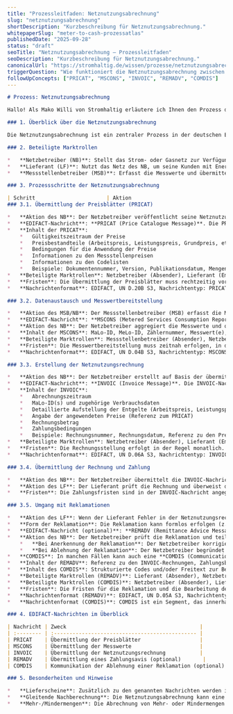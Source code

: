 ```yaml
---
title: "Prozessleitfaden: Netznutzungsabrechnung"
slug: "netznutzungsabrechnung"
shortDescription: "Kurzbeschreibung für Netznutzungsabrechnung."
whitepaperSlug: "meter-to-cash-prozessatlas"
publishedDate: "2025-09-28"
status: "draft"
seoTitle: "Netznutzungsabrechnung – Prozessleitfaden"
seoDescription: "Kurzbeschreibung für Netznutzungsabrechnung."
canonicalUrl: "https://stromhaltig.de/wissen/prozesse/netznutzungsabrechnung"
triggerQuestion: "Wie funktioniert die Netznutzungsabrechnung zwischen Netzbetreiber und Lieferant? Erkläre den Prozess von der Übermittlung der Preisblätter (PRICAT) bis zur eigentlichen Rechnungsstellung (INVOIC) und den Umgang mit Reklamationen."
followUpConcepts: ["PRICAT", "MSCONS", "INVOIC", "REMADV", "COMDIS"]
---
```

```markdown
# Prozess: Netznutzungsabrechnung

Hallo! Als Mako Willi von Stromhaltig erläutere ich Ihnen den Prozess der Netznutzungsabrechnung zwischen Netzbetreiber und Lieferant, von der Übermittlung der Preisblätter bis zur Rechnungsstellung und dem Umgang mit Reklamationen.

### 1. Überblick über die Netznutzungsabrechnung

Die Netznutzungsabrechnung ist ein zentraler Prozess in der deutschen Energiewirtschaft. Sie regelt die Abrechnung der Entgelte, die ein Lieferant an den Netzbetreiber für die Nutzung dessen Netzes zur Durchleitung von Energie an seine Kunden zahlt. Der Prozess ist durch regulatorische Vorgaben (insbesondere die Stromnetzzugangsverordnung - StromNZV und die Gasnetzzugangsverordnung - GasNZV) und die Geschäftsprozesse der Marktkommunikation (GPKE/GELI Gas) standardisiert.

### 2. Beteiligte Marktrollen

*   **Netzbetreiber (NB)**: Stellt das Strom- oder Gasnetz zur Verfügung und ist für die Abrechnung der Netznutzungsentgelte zuständig.
*   **Lieferant (LF)**: Nutzt das Netz des NB, um seine Kunden mit Energie zu beliefern, und zahlt dafür Netznutzungsentgelte.
*   **Messstellenbetreiber (MSB)**: Erfasst die Messwerte und übermittelt diese an den Netzbetreiber.

### 3. Prozessschritte der Netznutzungsabrechnung

| Schritt                       | Aktion                                                                                                                                                                                                                                                                                                                                                                                                                                                                                                                                                                                                                                                                                                                                                                                                                                                                                                                                                                                                                                                                                                                                                                                                                                                                                                                                                                                                                                                                                                                                                                                                                                                                                                                                                                                                                                                                                                                                                                                                                                                                                                                                                                                                                                                                                                                                                                                                                                                                                                                                                                                                                                                                                                                                                                                                                                                                                                                                                                                                                                                                                                                                                                                                                                                                                                                                                                                                                                                                                                                                                                                                                                                                                                                                                                                                                                                                                                                                                                                                                                                                                                                                                                                                                                                                                                                                                                                                                                                                                                                                                                                                                                                                                                                                                                                                                                                                                                                                                                                                                                                                                                                                                                                                                                                                                                                                                                                                                                                                                                                                                                                                                                                                                                                                                                                                                                                                                                                                                                                                                                                                                                                                                                                                                                                                                                                                                                                                                                                                                                                                                                                                                                                                                                                                                                                                                                                                                                                                                                                                                                                                                                                                                                                                                                                                                                                                                                                                                                                                                                                                                                                                                                                                                                                                                                                                                                                                                                                                                                                                                                                                                                                                                                                                                                                                                                                                                                                                                                                                                                                                                                                                                                                                                                                                                                                                                                                                                                                                                                                                                                                                                                                                                                                                                                                                                                                                                                                                                                                                                                                                                                                                                                                                                                                                                                                                                                                                                                                                                                                                                                                                                                                                                                                                                                                                                                                                                                                                                                                                                                                                                                                                                                                                                                                                                                                                                                                                                                                                                                                                                                                                                                                                                                                                                                                                                                                                                                                                                                                                                                                                                                                                                                                                                                                                                                                                                                                                                                                                                                                                                                                                                                                                                                                                                                                                                                                                                                                                                                                                                                                                                                                                                                                                                                                                                                                                                                                                                                                                                                                                                                                                                                                                                                                                                                                                                                                                                                                                                                                                                                                                                                                                                                                                                                                                                                                                                                                                                                                                                                                                                                                                                                                                                                                                                                                                                                                                                                                                                                                                                                                                                                                                                                                                                                                                                                                                                                                                                                                                                                                                                                                                                                                                                                                                                                                                                                                                                                                                                                                                                                                                                                                                                                                                                                                                                                                                                                                                                                                                                                                                                                                                                                                                                                                                                                                                                                                                                                                                                                                                                                                                                                                                                                                                                                                                                                                                                                                                                                                                                                                                                                                                                                                                                                                                                                                                                                                                                                                                                                                                                                                                                                                                                                                                                                                                                                                                                                                                                                                                                                                                                                                                                                                                                                                                                                                                                                                                                                                                                                                                                                                                                                                                                                                                                                                                                                                                                                                                                                                                                                                                                                                                                                                                                                                                                                                                                                                                                                                                                                                                                                                                                                                                                                                                                                                                                                                                                                                                                                                                                                                                                                                                                                                                                                                                                                                                                                                                                                                                                                                                                                                                                                                                                                                                                                                                                                                                                                                                                                                                                                                                                                                                                                                                                                                                                                                                                                                                                                                                                                                                                                                                                                                                                                                                                                                                                                                                                                                                                                                                                                                                                                                                                                                                                                                                                                                                                                                                                                                                                                                                                                                                                                                                                                                                                                                                                                                                                                                                                                                                                                                                                                                                                                                                                                                                                                                                                                                                                                                                                                                                                                                                                                                                                                                                                                                                                                                                                                                                                                                                                                                                                                                                                                                                                                                                                                                                                                                                                                                                                                                                                                                                                                                                                                                                                                                                                                                                                                                                                                                                                                                                                                                                                                                                                                                                                                                                                                                                                                                                                                                                                                                                                                                                                                                                                                                                                                                                                                                                                                                                                                                                                                                                                                                                                                                                                                                                                                                                                                                                                                                                                                                                                                                                                                                                                                                                                                                                                                                                                                                                                                                                                                                                                                                                                                                                                                                                                                                                                                                                                                                                                                                                                                                                                                                                                                                                                                                                                                                                                                                                                                                                                                                                                                                                                                                                                                                                                                                                                                                                                                                                                                                                                                                                                                                                                                                                                                                                                                                                                                                                                                                                                                                                                                                                                                                                                                                                                                                                                                                                                                                                                                                                                                                                                                                                                                                                                                                                                                                                                                                                                                                                                                                                                                                                                                                                                                                                                                                                                                                                                                                                                                                                                                                                                                                                                                                                                                                                                                                                                                                                                                                                                                                                                                                                                                                                                                                                                                                                                                                                                                                                                                                                                                                                                                                                                                                                                                                                                                                                                                                                                                                                                                                                                                                                                                                                                                                                                                                                                                                                                                                                                                                                                                                                                                                                                                                                                                                                                                                                                                                                                                                                                                                                                                                                                                                                                                                                                                                                                                                                                                                                                                                                                                                                                                                                                                                                                                                                                                                                                                                                                                                                                                                                                                                                                                                                                                                                                                                                                                                                                                                                                                                                                                                                                                                                                                                                                                                                                                                                                                                                                                                                                                                                                                                                                                                                                                                                                                                                                                                                                                                                                                                                                                                                                                                                                                                                                                                                                                                                                                                                                                                                                                                                                                                                                                                                                                                                                                                                                                                                                                                                                                                                                                                                                                                                                                                                                                                                                                                                                                                                                                                                                                                                                                                                                                                                                                                                                                                                                                                                                                                                                                                                                                                                                                                                                                                                                                                                                                                                                                                                                                                                                                                                                                                                                                                                                                                                                                                                                                                                                                                                                                                                                                                                                                                                                                                                                                                                                                                                                                                                                                                                                                                                                                                                                                                                                                                                                                                                                                                                                                                                                                                                                                                                                                                                                                                                                                                                                                                                                                                                                                                                                                                                                                                                                                                                                                                                                                                                                                                                                                                                                                                                                                                                                                                                                                                                                                                                                                                                                                                                                                                                                                                                                                                                                                                                                                                                                                                                                                                                                                                                                                                                                                                                                                                                                                                                                                                                                                                                                                                                                                                                                                                                                                                                                                                                                                                                                                                                                                                                                                                                                                                                                                                                                                                                                                                                                                                                                                                                                                                                                                                                                                                                                                                                                                                                                                                                                                                                                                                                                                                                                                                                                                                                                                                                                                                                                                                                                                                                                                                                                                                                                                                                                                                                                                                                                                                                                                                                                                                                                                                                                                                                                                                                                                                                                                                                                                                                                                                                                                                                                                                                                                                                                                                                                                                                                                                                                                                                                                                                                                                                                                                                                                                                                                                                                                                                                                                                                                                                                                                                                                                                                                                                                                                                                                                                                                                                                                                                                                                                                                                                                                                                                                                                                                                                                                                                                                                                                                                                                                                                                                                                                                                                                                                                                                                                                                                                                                                                                                                                                                                                                                                                                                                                                                                                                                                                                                                                                                                                                                                                                                                                                                                                                                                                                                                                                                                                                                                                                                                                                                                                                                                                                                                                                                                                                                                                                                                                                                                                                                                                                                                                                                                                                                                                                                                                                                                                                                                                                                                                                                                                                                                                                                                                                                                                                                                                                                                                                                                                                                                                                                                                                                                                                                                                                                                                                                                                                                                                                                                                                                                                                                                                                                                                                                                                                                                                                                                                                                                                                                                                                                                                                                                                                                                                                                                                                                                                                                                                                                                                                                                                                                                                                                                                                                                                                                                                                                                                                                                                                                                                                                                                                                                                                                                                                                                                                                                                                                                                                                                                                                                                                                                                                                                                                                                                                                                                                                                                                                                                                                                                                                                                                                                                                                                                                                                                                                                                                                                                                                                                                                                                                                                                                                                                                                                                                                                                                                                                                                                                                                                                                                                                                                                                                                                                                                                                                                                                                                                                                                                                                                                                                                                                                                                                                                                                                                                                                                                                                                                                                                                                                                                                                                                                                                                                                                                                                                                                                                                                                                                                                                                                                                                                                                                                                                                                                                                                                                                                                                                                                                                                                                                                                                                                                                                                                                                                                                                                                                                                                                                                                                                                                                                                                                                                                                                                                                                                                                                                                                                                                                                                                                                                                                                                                                                                                                                                                                                                                                                                                                                                                                                                                                                                                                                                                                                                                                                                                                                                                                                                                                                                                                                                                                                                                                                                                                                                                                                                                                                                                                                                                                                                                                                                                                                                                                                                                                                                                                                                                                                                                                                                                                                                                                                                                                                                                                                                                                                                                                                                                                                                                                                                                                                                                                                                                                                                                                                                                                                                                                                                                                                                                                                                                                                                                                                                                                                                                                                                                                                                                                                                                                                                                                                                                                                                                                                                                                                                                                                                                                                                                                                                                                                                                                                                                                                                                                                                                                                                                                                                                                                                                                                                                                                                                                                                                                                                                                                                                                                                                                                                                                                                                                                                                                                                                                                                                                                                                                                                                                                                                                                                                                                                                                                                                                                                                                                                                                                                                                                                                                                                                                                                                                                                                                                                                                                                                                                                                                                                                                                                                                                                                                                                                                                                                                                                                                                                                                                                                                                                                                                                                                                                                                                                                                                                                                                                                                                                                                                                                                                                                                                                                                                                                                                                                                                                                                                                                                                                                                                                                                                                                                                                                                                                                                                                                                                                                                                                                                                                                                                                                                                                                                                                                                                                                                                                                                                                                                                                                                                                                                                                                                                                                                                                                                                                                                                                                                                                                                                                                                                                                                                                                                                                                                                                                                                                                                                                                                                                                                                                                                                                                                                                                                                                                                                                                                                                                                                                                                                                                                                                                                                                                                                                                                                                                                                                                                                                                                                                                                                                                                                                                                                                                                                                                                                                                                                                                                                                                                                                                                                                                                                                                                                                                                                                                                                                                                                                                                                                                                                                                                                                                                                                                                                                                                                                                                                                                                                                                                                                                                                                                                                                                                                                                                                                                                                                                                                                                                                                                                                                                                                                                                                                                                                                                                                                                                                                                                                                                                                                                                                                                                                                                                                                                                                                                                                                                                                                                                                                                                                                                                                                                                                                                                                                                                                                                                                                                                                                                                                                                                                                                                                                                                                                                                                                                                                                                                                                                                                                                                                                                                                                                                                                                                                                                                                                                                                                                                                                                                                                                                                                                                                                                                                                                                                                                                                                                                                                                                                                                                                                                                                                                                                                                                                                                                                                                                                                                                                                                                                                                                                                                                                                                                                                                                                                                                                                                                                                                                                                                                                                                                                                                                                                                                                                                                                                                                                                                                                                                                                                                                                                                                                                                                                                                                                                                                                                                                                                                                                                                                                                                                                                                                                                                                                                                                                                                                                                                                                                                                                                                                                                                                                                                                                                                                                                                                                                                                                                                                                                                                                                                                                                                                                                                                                                                                                                                                                                                                                                                                                                                                                                                                                                                                                                                                                                                                                                                                                                                                                                                                                                                                                                                                                                                                                                                                                                                                                                                                                                                                                                                                                                                                                                                                                                                                                                                                                                                                                                                                                                                                                                                                                                                                                                                                                                                                                                                                                                                                                                                                                                                                                                                                                                                                                                                                                                                                                                                                                                                                                                                                                                                                                                                                                                                                                                                                                                                                                                                                                                                                                                                                                                                                                                                                                                                                                                                                                                                                                                                                                                                                                                                                                                                                                                                                                                                                                                                                                                                                                                                                                                                                                                                                                                                                                                                                                                                                                                                                                                                                                                                                                                                                                                                                                                                                                                                                                                                                                                                                                                                                                                                                                                                                                                                                                                                                                                                                                                                                                                                                                                                                                                                                                                                                                                                                                                                                                                                                                                                                                                                                                                                                                                                                                                                                                                                                                                                                                                                                                                                                                                                                                                                                                                                                                                                                                                                                                                                                                                                                                                                                                                                                                                                                                                                                                                                                                                                                                                                                                                                                                                                                                                                                                                                                                                                                                                                                                                                                                                                                                                                                                                                                                                                                                                                                                                                                                                                                                                                                                                                                                                                                                                                                                                                                                                                                                                                                                                                                                                                                                                                                                                                                                                                                                                                                                                                                                                                                                                                                                                                                                                                                                                                                                                                                                                                                                                                                                                                                                                                                                                                                                                                                                                                                                                                                                                                                                                                                                                                                                                                                                                                                                                                                                                                                                                                                                                                                                                                                                                                                                                                                                                                                                                                                                                                                                                                                                                                                                                                                                                                                                                                                                                                                                                                                                                                                                                                                                                                                                                                                                                                                                                                                                                                                                                                                                                                                                                                                                                                                                                                                                                                                                                                                                                                                                                                                                                                                                                                                                                                                                                                                                                                                                                                                                                                                                                                                                                                                                                                                                                                                                                                                                                                                                                                                                                                                                                                                                                                                                                                                                                                                                                                                                                                                                                                                                                                                                                                                                                                                                                                                                                                                                                                                                                                                                                                                                                                                                                                                                                                                                                                                                                                                                                                                                                                                                                                                                                                                                                                                                                                                                                                                                                                                                                                                                                                                                                                                                                                                                                                                                                                                                                                                                                                                                                                                                                                                                                                                                                                                                                                                                                                                                                                                                                                                                                                                                                                                                                                                                                                                                                                                                                                                                                                                                                                                                                                                                                                                                                                                                                                                                                                                                                                                                                                                                                                                                                                                                                                                                                                                                                                                                                                                                                                                                                                                                                                                                                                                                                                                                                                                                                                                                                                                                                                                                                                                                                                                                                                                                                                                                                                                                                                                                                                                                                                                                                                                                                                                                                                                                                                                                                                                                                                                                                                                                                                                                                                                                                                                                                                                                                                                                                                                                                                                                                                                                                                                                                                                                                                                                                                                                                                                                                                                                                                                                                                                                                                                                                                                                                                                                                                                                                                                                                                                                                                                                                                                                                                                                                                                                                                                                                                                                                                                                                                                                                                                                                                                                                                                                                                                                                                                                                                                                                                                                                                                                                                                                                                                                                                                                                                                                                                                                                                                                                                                                                                                                                                                                                                                                                                                                                                                                                                                                                                                                                                                                                                                                                                                                                                                                                                                                                                                                                                                                                                                                                                                                                                                                                                                                                                                                                                                                                                                                                                                                                                                                                                                                                                                                                                                                                                                                                                                                                                                                                                                                                                                                                                                                                                                                                                                                                                                                                                                                                                                                                                                                                                                                                                                                                                                                                                                                                                                                                                                                                                                                                                                                                                                                                                                                                                                                                                                                                                                                                                                                                                                                                                                                                                                                                                                                                                                                                                                                                                                                                                                                                                                                                                                                                                                                                                                                                                                                                                                                                                                                                                                                                                                                                                                                                                                                                                                                                                                                                                                                                                                                                                                                                                                                                                                                                                                                                                                                                                                                                                                                                                                                                                                                                                                                                                                                                                                                                                                                                                                                                                                                                                                                                                                                                                                                                                                                                                                                                                                                                                                                                                                                                                                                                                                                                                                                                                                                                                                                                                                                                                                                                                                                                                                                                                                                                                                                                                                                                                                                                                                                                                                                                                                                                                                                                                                                                                                                                                                                                                                                                                                                                                                                                                                                                                                                                                                                                                                                                                                                                                                                                                                                                                                                                                                                                                                                                                                                                                                                                                                                                                                                                                                                                                                                                                                                                                                                                                                                                                                                                                                                                                                                                                                                                                                                                                                                                                                                                                                                                                                                                                                                                                                                                                                                                                                                                                                                                                                                                                                                                                                                                                                                                                                                                                                                                                                                                                                                                                                                                                                                                                                                                                                                                                                                                                                                                                                                                                                                                          be
### 3.1. Übermittlung der Preisblätter (PRICAT)

*   **Aktion des NB**: Der Netzbetreiber veröffentlicht seine Netznutzungsentgelte in Form von Preisblättern. Diese werden dem Lieferanten elektronisch übermittelt.
*   **EDIFACT-Nachricht**: **PRICAT (Price Catalogue Message)**. Die PRICAT-Nachricht ist das zentrale EDIFACT-Format für die Übermittlung von Preislisten und Katalogen. Sie dient dazu, die Netznutzungsentgelte und sonstige Preise des Netzbetreibers (NB) transparent und standardisiert an die Lieferanten (LF) zu kommunizieren. Sie ist die Basisinformation, die der Netzbetreiber dem Lieferanten zur Verfügung stellt, damit dieser überhaupt in der Lage ist, die Netznutzung seiner Kunden korrekt zu bewerten und abzurechnen.
*   **Inhalt der PRICAT**:
    *   Gültigkeitszeitraum der Preise
    *   Preisbestandteile (Arbeitspreis, Leistungspreis, Grundpreis, etc.)
    *   Bedingungen für die Anwendung der Preise
    *   Informationen zu den Messstellenpreisen
    *   Informationen zu den Codelisten
    *   Beispiele: Dokumentennummer, Version, Publikationsdatum, Mengen- und Betragsinformationen, Steuerinformationen, Freie Texte, Referenzen.
*   **Beteiligte Marktrollen**: Netzbetreiber (Absender), Lieferant (Empfänger).
*   **Fristen**: Die Übermittlung der Preisblätter muss rechtzeitig vor Beginn des Gültigkeitszeitraums erfolgen. Die genauen Fristen können vertraglich zwischen NB und LF vereinbart werden, orientieren sich aber oft an den Vorgaben der regulatorischen Rahmenbedingungen. Netzbetreiber sind verpflichtet, ihre Netznutzungsentgelte spätestens zum 15. Oktober eines Jahres für das Folgejahr zu veröffentlichen.
*   **Nachrichtenformat**: EDIFACT, UN D.20B S3, Nachrichtentyp: PRICAT (Price Catalogue Message).

### 3.2. Datenaustausch und Messwertbereitstellung

*   **Aktion des MSB/NB**: Der Messstellenbetreiber (MSB) erfasst die Messwerte der einzelnen Marktlokationen und übermittelt diese an den Netzbetreiber.
*   **EDIFACT-Nachricht**: **MSCONS (Metered Services Consumption Report)**. Die MSCONS-Nachricht dient der Übermittlung von Zählerständen und Messwerten. Sie ist die Datenbasis, ohne die eine korrekte Netznutzungsabrechnung nicht möglich wäre.
*   **Aktion des NB**: Der Netzbetreiber aggregiert die Messwerte und ordnet sie den jeweiligen Lieferanten zu.
*   **Inhalt der MSCONS**: MaLo-ID, MeLo-ID, Zählernummer, Messwert(e), Messperiode/Zeitpunkt, Statusinformationen.
*   **Beteiligte Marktrollen**: Messstellenbetreiber (Absender), Netzbetreiber (Empfänger), Lieferant (Empfänger).
*   **Fristen**: Die Messwertbereitstellung muss zeitnah erfolgen, in der Regel monatlich. Die genauen Fristen sind in den GPKE/GELI Gas und den vertraglichen Vereinbarungen geregelt. Die MSCONS-Nachrichten mit den Messwerten müssen spätestens zum 10. Werktag des Folgemonats nach der Messperiode dem Netzbetreiber vorliegen.
*   **Nachrichtenformat**: EDIFACT, UN D.04B S3, Nachrichtentyp: MSCONS (Metered Services Consumption Report).

### 3.3. Erstellung der Netznutzungsrechnung

*   **Aktion des NB**: Der Netzbetreiber erstellt auf Basis der übermittelten Messwerte und der gültigen Preisblätter die Netznutzungsrechnung für den Lieferanten.
*   **EDIFACT-Nachricht**: **INVOIC (Invoice Message)**. Die INVOIC-Nachricht ist das zentrale EDIFACT-Format für die Übermittlung von Rechnungen. Sie ist das verbindliche Dokument, das die finanzielle Forderung des Netzbetreibers an den Lieferanten für die Netznutzung darstellt.
*   **Inhalt der INVOIC**:
    *   Abrechnungszeitraum
    *   MaLo-ID(s) und zugehörige Verbrauchsdaten
    *   Detaillierte Aufstellung der Entgelte (Arbeitspreis, Leistungspreis, Grundpreis, etc.)
    *   Angabe der angewendeten Preise (Referenz zum PRICAT)
    *   Rechnungsbetrag
    *   Zahlungsbedingungen
    *   Beispiele: Rechnungsnummer, Rechnungsdatum, Referenz zu den Preisblättern, Steuerinformationen, Gesamtbetrag der Rechnung.
*   **Beteiligte Marktrollen**: Netzbetreiber (Absender), Lieferant (Empfänger).
*   **Fristen**: Die Rechnungsstellung erfolgt in der Regel monatlich. Die genauen Fristen sind vertraglich zwischen NB und LF vereinbart.
*   **Nachrichtenformat**: EDIFACT, UN D.06A S3, Nachrichtentyp: INVOIC (Invoice Message).

### 3.4. Übermittlung der Rechnung und Zahlung

*   **Aktion des NB**: Der Netzbetreiber übermittelt die INVOIC-Nachricht an den Lieferanten.
*   **Aktion des LF**: Der Lieferant prüft die Rechnung und überweist den Rechnungsbetrag fristgerecht an den Netzbetreiber.
*   **Fristen**: Die Zahlungsfristen sind in der INVOIC-Nachricht angegeben und vertraglich geregelt.

### 3.5. Umgang mit Reklamationen

*   **Aktion des LF**: Wenn der Lieferant Fehler in der Netznutzungsrechnung feststellt, reklamiert er diese beim Netzbetreiber.
*   **Form der Reklamation**: Die Reklamation kann formlos erfolgen (z.B. per E-Mail) oder durch eine formelle EDIFACT-Nachricht.
*   **EDIFACT-Nachricht (optional)**: **REMADV (Remittance Advice Message)**. Die REMADV-Nachricht kann verwendet werden, um den Netzbetreiber über die Reklamation und die Gründe dafür zu informieren. Die REMADV ist ein wichtiges Instrument für das Cash Management und die Klärung offener Posten.
*   **Aktion des NB**: Der Netzbetreiber prüft die Reklamation und teilt dem Lieferanten das Ergebnis mit.
    *   **Bei Anerkennung der Reklamation**: Der Netzbetreiber korrigiert die Rechnung und übermittelt eine korrigierte INVOIC-Nachricht.
    *   **Bei Ablehnung der Reklamation**: Der Netzbetreiber begründet die Ablehnung und fordert den Lieferanten zur Zahlung des ursprünglichen Rechnungsbetrags auf.
*   **COMDIS**: In manchen Fällen kann auch eine **COMDIS (Communication of Disagreement)** verwendet werden, um die Reklamation zu kommunizieren. Das COMDIS-Segment ist ein strukturierter Feedback-Mechanismus, der dem Netzbetreiber ermöglicht, dem Lieferanten strukturierte Gründe zu übermitteln, warum der NB die Ablehnung einer Netznutzungsabrechnung durch den Lieferanten für unberechtigt hält.
*   **Inhalt der REMADV**: Referenz zu den INVOIC-Rechnungen, Zahlungsbeträge, Differenzgründe, Bankverbindung des Zahlers.
*   **Inhalt des COMDIS**: Strukturierte Codes und/oder Freitext zur Begründung der Ablehnung der Reklamation.
*   **Beteiligte Marktrollen (REMADV)**: Lieferant (Absender), Netzbetreiber (Empfänger).
*   **Beteiligte Marktrollen (COMDIS)**: Netzbetreiber (Absender), Lieferant (Empfänger).
*   **Fristen**: Die Fristen für die Reklamation und die Bearbeitung der Reklamation sind vertraglich geregelt. Für die Übermittlung der REMADV gibt es keine festen Fristen, sie sollte aber zeitnah nach der Zahlung erfolgen. Für COMDIS gibt es keine expliziten Fristen, aber eine zeitnahe Reaktion ist ratsam.
*   **Nachrichtenformat (REMADV)**: EDIFACT, UN D.05A S3, Nachrichtentyp: REMADV (Remittance Advice Message).
*   **Nachrichtenformat (COMDIS)**: COMDIS ist ein Segment, das innerhalb einer größeren EDIFACT-Nachricht (wahrscheinlich UTILMD) verwendet wird.

### 4. EDIFACT-Nachrichten im Überblick

| Nachricht | Zweck                                           |
| :-------- | :---------------------------------------------- |
| PRICAT    | Übermittlung der Preisblätter                   |
| MSCONS    | Übermittlung der Messwerte                      |
| INVOIC    | Übermittlung der Netznutzungsrechnung           |
| REMADV    | Übermittlung eines Zahlungsavis (optional)       |
| COMDIS    | Kommunikation der Ablehnung einer Reklamation (optional) |

### 5. Besonderheiten und Hinweise

*   **Lieferscheine**: Zusätzlich zu den genannten Nachrichten werden im Strombereich auch Lieferscheine verwendet, die dem Lieferanten vorab Informationen über die zu erwartenden Netznutzungsentgelte liefern.
*   **Gleitende Nachberechnung**: Die Netznutzungsabrechnung kann eine gleitende Nachberechnung von Arbeits- und Leistungspreisen umfassen, wenn sich die Preise im Laufe des Abrechnungszeitraums ändern.
*   **Mehr-/Mindermengen**: Die Abrechnung von Mehr- oder Mindermengen ist ein weiterer Aspekt der Netznutzungsabrechnung.
```
